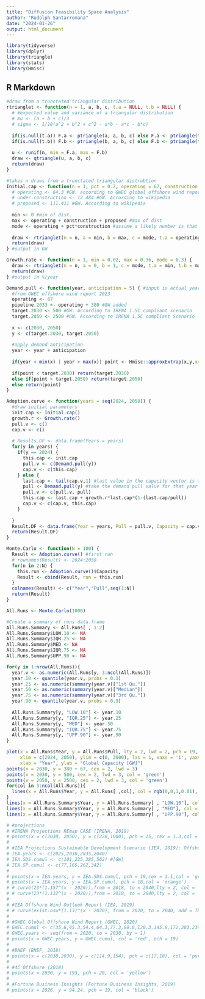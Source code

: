 ```yaml
---
title: "Diffusion Feasibility Space Analysis"
author: "Rudolph Santarromana"
date: "2024-01-26"
output: html_document
---
```


```r
library(tidyverse)
library(dplyr)
library(triangle)
library(stats)
library(Hmisc)
```

## R Markdown

```r

#draw from a trunctated triangular distribution
rtrianglet <- function(n = 1, a, b, c, t.a = NULL, t.b = NULL) {
  # #expected value and variance of a triangular distribution
  # mu <- (a + b + c)/3
  # sigma <- 1/18(a^2 + b^2 + c^2 - a*b - a*c - b*c)
  
  if(is.null(t.a)) F.a <- ptriangle(a, a, b, c) else F.a <- ptriangle(t.a, a, b, c) #lower trunctation
  if(is.null(t.b)) F.b <- ptriangle(b, a, b, c) else F.b <- ptriangle(t.b, a, b, c) #upper trunctation
  
  u <- runif(n, min = F.a, max = F.b)
  draw <- qtriangle(u, a, b, c)
  return(draw)
}

#takes n draws from a trunctated triangular distrubtion
Initial.cap <- function(n = 1, pct = 0.2, operating = 67, construction = 12.484, proposed = 111.411) { 
  # operating <- 64.3 #GW. according to GWEC global offshore wind report 2023
  # under.construction <- 12.484 #GW. According to wikipedia
  # proposed <- 111.411 #GW. According to wikipedia
  
  min <- 0 #min of dist.
  max <- operating + construction + proposed #max of dist
  mode <- operating + pct*construction #assume a likely number is that 20% of capacity under construction will be completed. mode of dist
  
  draw <- rtrianglet(n = n, a = min, b = max, c = mode, t.a = operating)
  return(draw) 
} #output in GW

Growth.rate <- function(n = 1, min = 0.02, max = 0.36, mode = 0.3) {
  draw <- rtrianglet(n = n, a = 0, b = 1, c = mode, t.a = min, t.b = max)
  return(draw)
} #output in %/year

Demand.pull <- function(year, anticipation = 5) { #input is actual year, i.e. "2025"
  #from GWEC offshore wind report 2023
  operating <- 67
  pipeline.2033 <- operating + 380 #GW added
  target.2030 <- 500 #GW. According to IRENA 1.5C compliant scenario
  target.2050 <- 2500 #GW. According to IRENA 1.5C compliant Scenario
  
  x <- c(2030, 2050)
  y <- c(target.2030, target.2050)
  
  #apply demand anticipation 
  year <- year + anticipation
  
  if(year < min(x) | year > max(x)) point <- Hmisc::approxExtrap(x,y,xout = year)$y else point <- approx(x, y , xout = year)$y
  
  if(point < target.2030) return(target.2030)
  else if(point > target.2050) return(target.2050)
  else return(point)
}

```

```r
Adoption.curve <- function(years = seq(2024, 2050)) {
  #draw initial parameters
  init.cap <- Initial.cap()
  growth.r <- Growth.rate()
  pull.v <- c()
  cap.v <- c()
  
  # Results.DF <- data.frame(Years = years)
  for(y in years) {
    if(y == 2024) {
      this.cap <- init.cap
      pull.v <- c(Demand.pull(y))
      cap.v <- c(this.cap)
    } else {
      last.cap <- tail(cap.v,1) #last value in the capacity vector is the last year's capacity
      pull <- Demand.pull(y) #take the demand pull value for that year
      pull.v <- c(pull.v, pull)
      this.cap <- last.cap + growth.r*last.cap*(1-(last.cap/pull))
      cap.v <- c(cap.v, this.cap)
    }
    
  } 
  Result.DF <- data.frame(Year = years, Pull = pull.v, Capacity = cap.v)
  return(Result.DF)
}

```

```r
Monte.Carlo <- function(N = 100) {
  Result <- Adoption.curve() #first run
  # rownames(Result) <- 2024:2050
  for(n in 2:N) {
    this.run <- Adoption.curve()$Capacity
    Result <- cbind(Result, run = this.run)
  }
  colnames(Result) <- c("Year","Pull",seq(1:N))
  return(Result)
}

All.Runs <- Monte.Carlo(1000)

#Create a summary of runs data.frame
All.Runs.Summary <- All.Runs[ , 1:2]
All.Runs.Summary$LOW.10 <- NA
All.Runs.Summary$IQR.25 <- NA
All.Runs.Summary$MED <- NA
All.Runs.Summary$IQR.75 <- NA
All.Runs.Summary$UPP.90 <- NA

for(y in 1:nrow(All.Runs)){
  year.v <- as.numeric(All.Runs[y, 3:ncol(All.Runs)])
  year.10 <- quantile(year.v, probs = 0.1)
  year.25 <- as.numeric(summary(year.v)["1st Qu."])
  year.50 <- as.numeric(summary(year.v)["Median"])
  year.75 <- as.numeric(summary(year.v)["3rd Qu."])
  year.90 <- quantile(year.v, probs = 0.9)
  
  All.Runs.Summary[y, "LOW.10"] <- year.10
  All.Runs.Summary[y, "IQR.25"] <- year.25
  All.Runs.Summary[y, "MED"] <- year.50
  All.Runs.Summary[y, "IQR.75"] <- year.75
  All.Runs.Summary[y, "UPP.90"] <- year.90
}

```


```r
plot(x = All.Runs$Year, y = All.Runs$Pull, lty = 2, lwd = 2, pch = 19, type = 'n', 
     xlim = c(2024, 2050), ylim = c(0, 3000), las = 1, xaxs = 'i', yaxs = 'i',
     xlab = "Year", ylab = "Global Capacity [GW]")
points(x = 2030, y = 380 + 67, cex = 2, lwd = 3)
points(x = 2030, y = 500, cex = 2, lwd = 3, col = 'green')
points(x = 2050, y = 2500, cex = 2, lwd = 3, col = 'green')
for(col in 3:ncol(All.Runs)){
  lines(x = All.Runs$Year, y = All.Runs[ ,col], col = rgb(0,0,1,0.01), lwd = 2)
}
lines(x = All.Runs.Summary$Year, y = All.Runs.Summary[ , "LOW.10"], col = 'red', lwd = 2)
lines(x = All.Runs.Summary$Year, y = All.Runs.Summary[ , "MED"], col = 'darkred', lwd = 2)
lines(x = All.Runs.Summary$Year, y = All.Runs.Summary[ , "UPP.90"], col = 'red', lwd = 2)

# #projections
# #IRENA Projections REmap CASE (IRENA, 2019)
# points(x = c(2030, 2050), y = c(228,1000), pch = 15, cex = 1.3,col ='blue') #IRENA Projections for overall OSW (IRENA, 2019)
# 
# #IEA Projections Sustainable Development Scenario (IEA, 2019): Offshore Wind Outlook 2019
# IEA.years <- c(2025,2030,2035,2040)
# IEA.SDS.cumul <- c(101,225,385,562) #[GW]
# IEA.SP.cumul <- c(77,165,262,342)
# 
# points(x = IEA.years, y = IEA.SDS.cumul, pch = 19,cex = 1.1,col = 'green')
# points(x = IEA.years, y = IEA.SP.cumul, pch = 18,col = 'orange')
# # curve(23*(1.157^(x - 2020)),from = 2018, to = 2040,lty = 2, col = 'green', add = TRUE) #SDS CAGR = 15.7 (2018 - 2040)
# # curve(23*(1.132^(x - 2020)),from = 2018, to = 2040,lty = 2, col = 'blue', add = TRUE) #SP CAGR = 13.2 (2018 to 2040)
# 
# #IEA Offshore Wind Outlook Report (IEA, 2019)
# # curve(exist.osw*(1.13)^(x - 2020), from = 2020, to = 2040, add = TRUE, col = 'orange', lty = 2)
# 
# #GWEC Global Offshore Wind Report (GWEC, 2020)
# GWEC.cumul <- c(35.6,45.3,54.4,64.3,77.3,98.8,120.3,145.8,172,203,234.9)
# GWEC.years <- seq(from = 2020, to = 2030, by = 1)
# points(x = GWEC.years, y = GWEC.cumul, col = 'red', pch = 19)
# 
# #BNEF (BNEF, 2018) 
# points(x = c(2030,2030), y = c(114.9,154), pch = c(17,18), col = 'purple')
# 
# #4C Offshore (2018)
# points(x = 2030, y = 193, pch = 20, col = 'yellow')
# 
# #Fortune Business Insights (Fortune Business Insights, 2019)
# points(x = 2026, y = 94.24, pch = 19, col = 'black')
```

